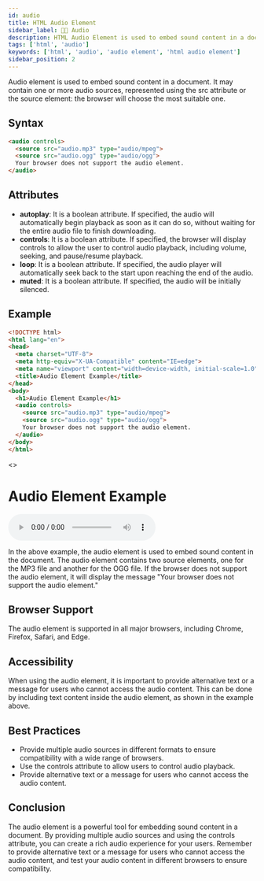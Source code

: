```yaml
---
id: audio
title: HTML Audio Element
sidebar_label: 🙋🏻 Audio
description: HTML Audio Element is used to embed sound content in a document.
tags: ['html', 'audio']
keywords: ['html', 'audio', 'audio element', 'html audio element']
sidebar_position: 2
---
```


Audio element is used to embed sound content in a document. It may contain one or more audio sources, represented using the src attribute or the source element: the browser will choose the most suitable one.

## Syntax

```html title="Syntax"
<audio controls>
  <source src="audio.mp3" type="audio/mpeg">
  <source src="audio.ogg" type="audio/ogg">
  Your browser does not support the audio element.
</audio>
```

## Attributes

- **autoplay**: It is a boolean attribute. If specified, the audio will automatically begin playback as soon as it can do so, without waiting for the entire audio file to finish downloading.
- **controls**: It is a boolean attribute. If specified, the browser will display controls to allow the user to control audio playback, including volume, seeking, and pause/resume playback.
- **loop**: It is a boolean attribute. If specified, the audio player will automatically seek back to the start upon reaching the end of the audio.
- **muted**: It is a boolean attribute. If specified, the audio will be initially silenced.

## Example

```html title="index.html"
<!DOCTYPE html>
<html lang="en">
<head>
  <meta charset="UTF-8">
  <meta http-equiv="X-UA-Compatible" content="IE=edge">
  <meta name="viewport" content="width=device-width, initial-scale=1.0">
  <title>Audio Element Example</title>
</head>
<body>
  <h1>Audio Element Example</h1>
  <audio controls>
    <source src="audio.mp3" type="audio/mpeg">
    <source src="audio.ogg" type="audio/ogg">
    Your browser does not support the audio element.
  </audio>
</body>
</html>
```

<BrowserWindow url="https://.../index.html">
  <>
    <h1>Audio Element Example</h1>
    <audio controls>
       <source src="/audio/audio.mp3" type="audio/mpeg" />
       <source src="audio.ogg" type="audio/ogg" />
       Your browser does not support the audio element.
    </audio>
  </>
</BrowserWindow>

In the above example, the audio element is used to embed sound content in the document. The audio element contains two source elements, one for the MP3 file and another for the OGG file. If the browser does not support the audio element, it will display the message "Your browser does not support the audio element."

## Browser Support

The audio element is supported in all major browsers, including Chrome, Firefox, Safari, and Edge.

## Accessibility

When using the audio element, it is important to provide alternative text or a message for users who cannot access the audio content. This can be done by including text content inside the audio element, as shown in the example above.

## Best Practices

- Provide multiple audio sources in different formats to ensure compatibility with a wide range of browsers.
- Use the controls attribute to allow users to control audio playback.
- Provide alternative text or a message for users who cannot access the audio content.

## Conclusion

The audio element is a powerful tool for embedding sound content in a document. By providing multiple audio sources and using the controls attribute, you can create a rich audio experience for your users. Remember to provide alternative text or a message for users who cannot access the audio content, and test your audio content in different browsers to ensure compatibility.